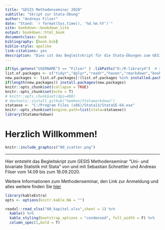 ```yaml
--- 
title: "GESIS Methodenseminar 2020"
subtitle: "Skript zur Stata-Übung"
author: "Andreas Filser"
date: "Stand: `r format(Sys.time(), '%d.%m.%Y')`"
site: bookdown::bookdown_site
output: bookdown::html_book
documentclass: book
bibliography: [book.bib]
biblio-style: apalike
link-citations: yes
description: "Dies ist das Begleitskript für die Stata-Übungen zum GESIS Methodenseminar 2020"
---
```


```r
if(Sys.getenv("USERNAME") == "Filser" ) .libPaths("D:/R-library4")  # set library
list.of.packages <- c("tidyr","dplyr","readr","haven","rmarkdown","bookdown","devtools","tidyverse","knitr") # Pakete eintragen
new.packages <- list.of.packages[!(list.of.packages %in% installed.packages()[,"Package"])]
if(length(new.packages)) install.packages(new.packages)
knitr::opts_chunk$set(collapse = TRUE)
knitr::opts_chunk$set(echo = T)
# knitr::opts_chunk$set(dpi=400)
# devtools::install_github("hemken/Statamarkdown")
stataexe <- "C:/Program Files (x86)/Stata13/StataSE-64.exe"
knitr::opts_chunk$set(engine.path=list(stata=stataexe))
library(Statamarkdown)
```
# Herzlich Willkommen! {-}

```r
knitr::include_graphics("00_scatter.png")
```


-----

Hier entsteht das Begleitskript zum GESIS Methodenseminar "Uni- und bivariate Statistik mit Stata" von und mit Sebastian Schnettler und Andreas Filser vom 14.09 bis zum 18.09.2020. 

Weitere Informationen zum Methodenseminar, den Link zur Anmeldung und alles weitere finden Sie [hier](https://training.gesis.org/?site=pDetails&child=full&pID=0x387DA6358EF341928F67355388570B76&subID=0x0BFDFA4D3CA1443E9E87F9FFDF305FB3)

```r
library(kableExtra)
opts <- options(knitr.kable.NA = "")

readxl::read_xlsx("00_kapitel.xlsx",sheet = 1) %>% 
  kable() %>% 
  kable_styling(bootstrap_options = "condensed", full_width = F) %>% 
  column_spec(1,bold = T)
```


<!-- Los geht's mit dem [Einstieg](#Stata1) -->

<!-- [Einstieg](#Stata1) -->
<!-- [Datensätze bearbeiten](#Stata2) -->
<!-- [Variablen beschreiben](#desc1) -->
<!-- [Grafiken erstellen](#dataviz) -->
<!-- [Zusammenhänge berechnen](#zshg) -->
<!-- [Zusammenhänge vergleichen und visualisieren](#zshg2) -->
<!-- [Konfidenzintervalle berechnen](#inf1) -->
<!-- [t-Tests](#inf2) -->
<!-- [weitere Tests: F-Test, Binomialtest, Chi²-Test, ANOVA](#hypo) -->
<!-- [Ergebnisse exportieren](#export1) -->

